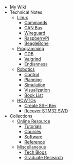 - My Wiki
- Technical Notes
  - [Linux](/docs/linux)
    - [Commands](/docs/command)
    - [CAN Bus](/docs/canbus)
    - [Wireguard](/docs/wireguard)
    - [RaspberryPi](/docs/raspberrypi)
    - [BeagleBone](/docs/beaglebone)
  - [Programming](/docs/programming)    
    - [GDB](/docs/gdb)
    - [Valgrind](/docs/valgrind)    
    - [Endianness](/docs/endianness)    
  - [Robotics](/docs/robotics)
    - [Control](/docs/control)
    - [Planning](/docs/planning)
    - [Simulation](/docs/simulation)
    - [Visualization](/docs/visual)
    - [Book List](/docs/refbook)
  - [HOWTOs](/docs/howtos)
    - [Create SSH Key](/docs/create-ssh-key)
    - [Recover STM32 SWD](/docs/recover-stm32-swd)
- Collections
  - [Online Resource](/docs/resource)
    - [Tutorials](/docs/tutorial)
    - [Courses](/docs/course)
    - [Software](/docs/software)
    - [Reference](/docs/reference)
  - [Miscellaneous](/docs/misc)
    - [Tech Blogs](/docs/blog)
    - [Graduate Research](/docs/gradguide)

